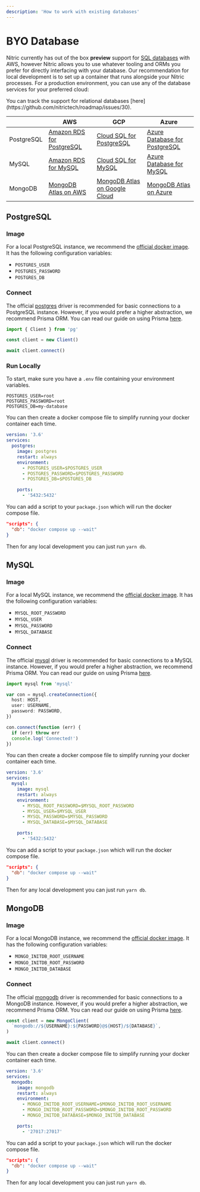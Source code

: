 ```yaml
---
description: 'How to work with existing databases'
---
```


# BYO Database

Nitric currently has out of the box **preview** support for [SQL databases](/sql) with AWS, however Nitric allows you to use whatever tooling and ORMs you prefer for directly interfacing with your database. Our recommendation for local development is to set up a container that runs alongside your Nitric processes. For a production environment, you can use any of the database services for your preferred cloud:

<Note>
  You can track the support for relational databases
  [here](https://github.com/nitrictech/roadmap/issues/30).
</Note>

|            | AWS                                                                         | GCP                                                                                  | Azure                                                                                   |
| ---------- | --------------------------------------------------------------------------- | ------------------------------------------------------------------------------------ | --------------------------------------------------------------------------------------- |
| PostgreSQL | [Amazon RDS for PostgreSQL](https://aws.amazon.com/rds/postgresql/)         | [Cloud SQL for PostgreSQL](https://cloud.google.com/sql/docs/postgres)               | [Azure Database for PostgreSQL](https://azure.microsoft.com/en-us/products/postgresql/) |
| MySQL      | [Amazon RDS for MySQL](https://aws.amazon.com/rds/mysql/)                   | [Cloud SQL for MySQL](https://cloud.google.com/sql/mysql)                            | [Azure Database for MySQL](https://azure.microsoft.com/en-us/products/mysql/)           |
| MongoDB    | [MongoDB Atlas on AWS](https://www.mongodb.com/atlas/reference/amazon-aws/) | [MongoDB Atlas on Google Cloud](https://www.mongodb.com/atlas/reference/google-gcp/) | [MongoDB Atlas on Azure](https://www.mongodb.com/atlas/reference/microsoft-azure/)      |

## PostgreSQL

### Image

For a local PostgreSQL instance, we recommend the [official docker image](https://hub.docker.com/_/postgres). It has the following configuration variables:

- `POSTGRES_USER`
- `POSTGRES_PASSWORD`
- `POSTGRES_DB`

### Connect

The official [postgres](https://github.com/mysql/mysql-connector-nodejs) driver is recommended for basic connections to a PostgreSQL instance. However, if you would prefer a higher abstraction, we recommend Prisma ORM. You can read our guide on using Prisma [here](./serverless-api-with-planetscale-and-prisma).

```ts
import { Client } from 'pg'

const client = new Client()

await client.connect()
```

### Run Locally

To start, make sure you have a `.env` file containing your environment variables.

```
POSTGRES_USER=root
POSTGRES_PASSWORD=root
POSTGRES_DB=my-database
```

You can then create a docker compose file to simplify running your docker container each time.

```yaml {{ label: "docker-compose.yml" }}
version: '3.6'
services:
  postgres:
    image: postgres
    restart: always
    environment:
      - POSTGRES_USER=$POSTGRES_USER
      - POSTGRES_PASSWORD=$POSTGRES_PASSWORD
      - POSTGRES_DB=$POSTGRES_DB

    ports:
      - '5432:5432'
```

You can add a script to your `package.json` which will run the docker compose file.

```json {{ label: "package.json" }}
"scripts": {
  "db": "docker compose up --wait"
}
```

Then for any local development you can just run `yarn db`.

## MySQL

### Image

For a local MySQL instance, we recommend the [official docker image](https://hub.docker.com/_/mysql). It has the following configuration variables:

- `MYSQL_ROOT_PASSWORD`
- `MYSQL_USER`
- `MYSQL_PASSWORD`
- `MYSQL_DATABASE`

### Connect

The official [mysql](https://github.com/mysql/mysql-connector-nodejs) driver is recommended for basic connections to a MySQL instance. However, if you would prefer a higher abstraction, we recommend Prisma ORM. You can read our guide on using Prisma [here](./serverless-api-with-planetscale-and-prisma).

```ts
import mysql from 'mysql'

var con = mysql.createConnection({
  host: HOST,
  user: USERNAME,
  password: PASSWORD,
})

con.connect(function (err) {
  if (err) throw err
  console.log('Connected!')
})
```

You can then create a docker compose file to simplify running your docker container each time.

```yaml {{ label: "docker-compose.yml" }}
version: '3.6'
services:
  mysql:
    image: mysql
    restart: always
    environment:
      - MYSQL_ROOT_PASSWORD=$MYSQL_ROOT_PASSWORD
      - MYSQL_USER=$MYSQL_USER
      - MYSQL_PASSWORD=$MYSQL_PASSWORD
      - MYSQL_DATABASE=$MYSQL_DATABASE

    ports:
      - '5432:5432'
```

You can add a script to your `package.json` which will run the docker compose file.

```json {{ label: "package.json" }}
"scripts": {
  "db": "docker compose up --wait"
}
```

Then for any local development you can just run `yarn db`.

## MongoDB

### Image

For a local MongoDB instance, we recommend the [official docker image](https://hub.docker.com/_/mongo). It has the following configuration variables:

- `MONGO_INITDB_ROOT_USERNAME`
- `MONGO_INITDB_ROOT_PASSWORD`
- `MONGO_INITDB_DATABASE`

### Connect

The official [mongodb](https://github.com/mongodb/node-mongodb-native) driver is recommended for basic connections to a MongoDB instance. However, if you would prefer a higher abstraction, we recommend Prisma ORM. You can read our guide on using Prisma [here](./serverless-api-with-planetscale-and-prisma).

```ts
const client = new MongoClient(
  `mongodb://${USERNAME}:${PASSWORD}@${HOST}/${DATABASE}`,
)

await client.connect()
```

You can then create a docker compose file to simplify running your docker container each time.

```yaml {{ label: "docker-compose.yml" }}
version: '3.6'
services:
  mongodb:
    image: mongodb
    restart: always
    environment:
      - MONGO_INITDB_ROOT_USERNAME=$MONGO_INITDB_ROOT_USERNAME
      - MONGO_INITDB_ROOT_PASSWORD=$MONGO_INITDB_ROOT_PASSWORD
      - MONGO_INITDB_DATABASE=$MONGO_INITDB_DATABASE

    ports:
      - '27017:27017'
```

You can add a script to your `package.json` which will run the docker compose file.

```json {{ label: "package.json" }}
"scripts": {
  "db": "docker compose up --wait"
}
```

Then for any local development you can just run `yarn db`.
